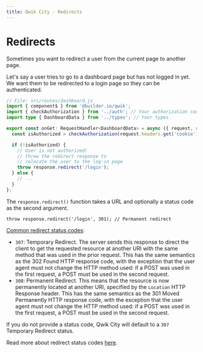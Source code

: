 ```yaml
---
title: Qwik City - Redirects
---
```


# Redirects

Sometimes you want to redirect a user from the current page to another page.

Let's say a user tries to go to a dashboard page but has not logged in yet. We want them to be redirected to a login page so they can be authenticated.

```typescript
// File: src/routes/dashboard.js
import { component$ } from '@builder.io/qwik';
import { checkAuthorization } from '../auth'; // Your authorization code
import type { DashboardData } from '../types'; // Your types

export const onGet: RequestHandler<DashboardData> = async ({ request, response }) => {
  const isAuthorized = checkAuthorization(request.headers.get('cookie'));

  if (!isAuthorized) {
    // User is not authorized!
    // throw the redirect response to
    // relocate the user to the log-in page
    throw response.redirect('/login');
  } else {
    // ...
  }
};
```

The `response.redirect()` function takes a URL and optionally a status code as the second argument.

```tsx
throw response.redirect('/login', 301); // Permanent redirect
```

[Common redirect status codes](https://developer.mozilla.org/en-US/docs/Web/HTTP/Status#redirection_messages):

- `307`: Temporary Redirect. The server sends this response to direct the client to get the requested resource at another URI with the same method that was used in the prior request. This has the same semantics as the 302 Found HTTP response code, with the exception that the user agent must not change the HTTP method used: if a POST was used in the first request, a POST must be used in the second request.
- `308`: Permanent Redirect. This means that the resource is now permanently located at another URI, specified by the `Location` HTTP Response header. This has the same semantics as the 301 Moved Permanently HTTP response code, with the exception that the user agent must not change the HTTP method used: if a POST was used in the first request, a POST must be used in the second request.

If you do not provide a status code, Qwik City will default to a `307` Temporary Redirect status.

Read more about redirect status codes [here](https://developer.mozilla.org/en-US/docs/Web/HTTP/Status#redirection_messages).
